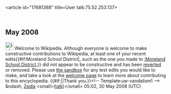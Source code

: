 <article id="17681368" title=User talk:75.52.253.137>
	<talkpage id="17681368" title="User talk:75.52.253.137">
== May 2008 ==
[[Image:Information.svg|25px]] Welcome to Wikipedia. Although everyone is welcome to make constructive contributions to Wikipedia, at least one of your recent edits{{#if:Moreland School District|, such as the one you made to [[:Moreland School District]],}} did not appear to be constructive and has been [[Help:Reverting|reverted]] or removed.  Please use [[Wikipedia:Sandbox|the sandbox]] for any test edits you would like to make, and take a look at the [[Wikipedia:Welcoming committee/Welcome to Wikipedia|welcome page]] to learn more about contributing to this encyclopedia. {{#if:|{{{2}}}|Thank you.}}&lt;!-- Template:uw-vandalism1 --&gt; &amp;ndash; [[User:Zedla|Zedla]] &lt;small&gt;([[User_talk:Zedla|talk]])&lt;/small&gt; 05:02, 30 May 2008 (UTC)
	</talkpage>
</article>